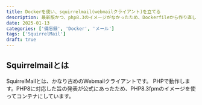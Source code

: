 ```yaml
---
title: Dockerを使い、squirrelmail(webmailクライアント)を立てる
description: 最新版かつ、php8.3のイメージがなかったため、Dockerfileから作り直しました。
date: 2025-01-13
categories: ['備忘録', 'Docker', 'メール']
tags: ['SquirrelMail']
draft: true
---
```



## Squirrelmailとは

SquirrelMailとは、かなり古めのWebmailクライアントです。
PHPで動作します。PHP8に対応した旨の発表が公式にあったため、PHP8.3fpmのイメージを使ってコンテナにしています。



